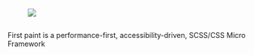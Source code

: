 
<Meta title="Guides/About" />

<h1 style={{ "text-align": "center", width: "100%" }}>
  <figure style={{ width: "300px" }}>
    <img src="https://res.cloudinary.com/dqjs95c7n/image/upload/v1644593162/fp-logo-lg_f6kefg.svg" />
  </figure>
</h1>
<p
  style={{
    textAlign: "center",
    fontSize: "2rem",
    lineHeight: "1.5"
  }}
>
  First paint is a performance-first, accessibility-driven,
  SCSS/CSS Micro Framework
</p>
